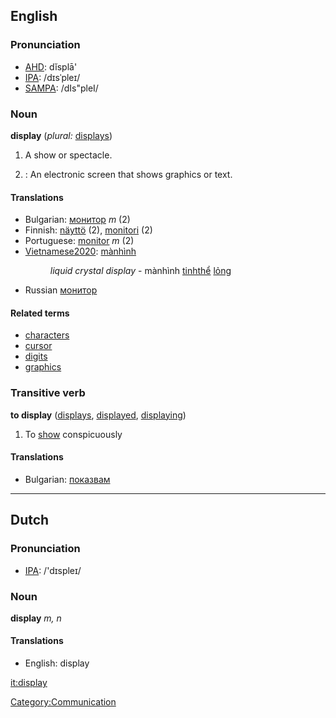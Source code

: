 ==English==

===Pronunciation===
*[[w:AHD|AHD]]: dĭsplā'
*[[w:IPA|IPA]]: /dɪsˈpleɪ/
*[[w:SAMPA|SAMPA]]: /dIs"pleI/

===Noun===
'''display'''  (''plural:'' [[displays]])
# A show or spectacle.
# {{computing}}: An electronic screen that shows graphics or text.

====Translations====
*Bulgarian: [[монитор]] ''m'' (2)
*Finnish: [[näyttö]] (2), [[monitori]] (2)
*Portuguese: [[monitor]] ''m'' (2)
*[[Vietnamese2020]]: [[mànhình]]
*:''liquid crystal display'' - mànhình [[tinhthể]] [[lỏng]]
*Russian [[монитор]]

====Related terms====
*[[character]]s
*[[cursor]]
*[[digit]]s
*[[graphics]]

===Transitive verb===
'''to display'''  ([[displays]], [[displayed]], [[displaying]])
# To [[show]] conspicuously

====Translations====

*Bulgarian: [[показвам]]

----

==Dutch==

===Pronunciation===
*[[w:IPA|IPA]]: /'dɪspleɪ/

===Noun===

'''display''' ''m, n''

====Translations====
*English: display

[[Category:Communication]]
[[it:display]]